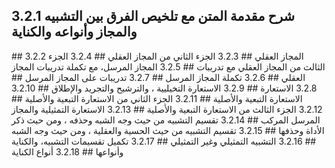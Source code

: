 ## 3.2.1 شرح مقدمة المتن مع تلخيص الفرق بين التشبيه والمجاز وأنواعه والكناية
<YouTube videoId='9N33ntD-VdM' opts={opts} />
## 3.2.2 المجاز العقلي
<YouTube videoId='f-pNGlNrQLw' opts={opts} />
## 3.2.3 الجزء الثاني من المجاز العقلي
<YouTube videoId='eINPq24gL3E' opts={opts} />
## 3.2.4 الجزء الثالث من المجاز العقلي مع تدريبات
<YouTube videoId='ifk2c4O0K_8' opts={opts} />
## 3.2.5 المجاز المرسل، مع تكملة تدريبات المجاز العقلي
<YouTube videoId='q3BzTlhKzI8' opts={opts} />
## 3.2.6 تكملة المجاز المرسل
<YouTube videoId='ErMZm8rpq7g' opts={opts} />
## 3.2.7  تدريبات على المجاز المرسل
<YouTube videoId='gyNT-Q6CedU' opts={opts} />
## 3.2.8 الاستعارة
<YouTube videoId='uecZ9S0rVZQ' opts={opts} />
## 3.2.9 الاستعارة التخيليية ، والترشيح والتجريد والإطلاق
<YouTube videoId='ki6fMWq0N6o' opts={opts} />
## 3.2.10 الاستعارة التبعية والأصلية
<YouTube videoId='_I0vvpYOQRo' opts={opts} />
## 3.2.11 الجزء الثاني من الاستعارة التبعية والأصلية
<YouTube videoId='_xnyaWPQCDw' opts={opts} />
## 3.2.12 الجزء الثالث من الاستعارة التبعية والأصلية
<YouTube videoId='EV0SNv_fk7w' opts={opts} />
## 3.2.13 الاستعارة التمثيلية والمجاز المرسل المركب
<YouTube videoId='2pS11hld8Vg' opts={opts} />
## 3.2.14 تقسيم التشبيه من حيث وجه الشبه وحذفه ، ومن حيث ذكر الأداة وحذفها
<YouTube videoId='lSWBJrD4tXY' opts={opts} />
## 3.2.15 تقسيم التشبيه من حيث الحسية والعقلية ، ومن حيث وجه الشبه
<YouTube videoId='rJ8jV_BAj6w' opts={opts} />
## 3.2.16 التشبيه التمثيلي وغير التمثيلي
<YouTube videoId='6A87qDCv230' opts={opts} />
## 3.2.17 تكميل تقسيمات التشبيه، والكناية وأنواعها
<YouTube videoId='o_6ObUayuOo' opts={opts} />
## 3.2.18 أنواع الكناية
<YouTube videoId='K4RDYchpZ1Y' opts={opts} />

